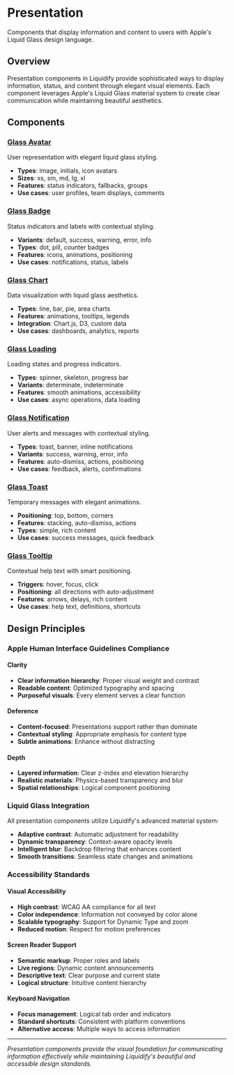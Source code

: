 # Presentation

Components that display information and content to users with Apple's Liquid Glass design language.

## Overview

Presentation components in Liquidify provide sophisticated ways to display information, status, and content through elegant visual elements. Each component leverages Apple's Liquid Glass material system to create clear communication while maintaining beautiful aesthetics.

## Components

### [Glass Avatar](/components/presentation/glass-avatar)

User representation with elegant liquid glass styling.

- **Types**: image, initials, icon avatars
- **Sizes**: xs, sm, md, lg, xl
- **Features**: status indicators, fallbacks, groups
- **Use cases**: user profiles, team displays, comments

### [Glass Badge](/components/presentation/glass-badge)

Status indicators and labels with contextual styling.

- **Variants**: default, success, warning, error, info
- **Types**: dot, pill, counter badges
- **Features**: icons, animations, positioning
- **Use cases**: notifications, status, labels

### [Glass Chart](/components/presentation/glass-chart)

Data visualization with liquid glass aesthetics.

- **Types**: line, bar, pie, area charts
- **Features**: animations, tooltips, legends
- **Integration**: Chart.js, D3, custom data
- **Use cases**: dashboards, analytics, reports

### [Glass Loading](/components/presentation/glass-loading)

Loading states and progress indicators.

- **Types**: spinner, skeleton, progress bar
- **Variants**: determinate, indeterminate
- **Features**: smooth animations, accessibility
- **Use cases**: async operations, data loading

### [Glass Notification](/components/presentation/glass-notification)

User alerts and messages with contextual styling.

- **Types**: toast, banner, inline notifications
- **Variants**: success, warning, error, info
- **Features**: auto-dismiss, actions, positioning
- **Use cases**: feedback, alerts, confirmations

### [Glass Toast](/components/presentation/glass-toast)

Temporary messages with elegant animations.

- **Positioning**: top, bottom, corners
- **Features**: stacking, auto-dismiss, actions
- **Types**: simple, rich content
- **Use cases**: success messages, quick feedback

### [Glass Tooltip](/components/presentation/glass-tooltip)

Contextual help text with smart positioning.

- **Triggers**: hover, focus, click
- **Positioning**: all directions with auto-adjustment
- **Features**: arrows, delays, rich content
- **Use cases**: help text, definitions, shortcuts

## Design Principles

### Apple Human Interface Guidelines Compliance

#### Clarity

- **Clear information hierarchy**: Proper visual weight and contrast
- **Readable content**: Optimized typography and spacing
- **Purposeful visuals**: Every element serves a clear function

#### Deference

- **Content-focused**: Presentations support rather than dominate
- **Contextual styling**: Appropriate emphasis for content type
- **Subtle animations**: Enhance without distracting

#### Depth

- **Layered information**: Clear z-index and elevation hierarchy
- **Realistic materials**: Physics-based transparency and blur
- **Spatial relationships**: Logical component positioning

### Liquid Glass Integration

All presentation components utilize Liquidify's advanced material system:

- **Adaptive contrast**: Automatic adjustment for readability
- **Dynamic transparency**: Context-aware opacity levels
- **Intelligent blur**: Backdrop filtering that enhances content
- **Smooth transitions**: Seamless state changes and animations

### Accessibility Standards

#### Visual Accessibility

- **High contrast**: WCAG AA compliance for all text
- **Color independence**: Information not conveyed by color alone
- **Scalable typography**: Support for Dynamic Type and zoom
- **Reduced motion**: Respect for motion preferences

#### Screen Reader Support

- **Semantic markup**: Proper roles and labels
- **Live regions**: Dynamic content announcements
- **Descriptive text**: Clear purpose and current state
- **Logical structure**: Intuitive content hierarchy

#### Keyboard Navigation

- **Focus management**: Logical tab order and indicators
- **Standard shortcuts**: Consistent with platform conventions
- **Alternative access**: Multiple ways to access information

---

_Presentation components provide the visual foundation for communicating information effectively while maintaining Liquidify's beautiful and accessible design standards._

